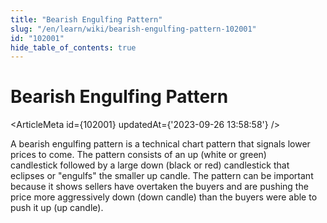```yaml
---
title: "Bearish Engulfing Pattern"
slug: "/en/learn/wiki/bearish-engulfing-pattern-102001"
id: "102001"
hide_table_of_contents: true
---
```



# Bearish Engulfing Pattern

<ArticleMeta id={102001} updatedAt={'2023-09-26 13:58:58'} />
<div className='border-solid border-b border-t-0 my-4 border-[var(--ifm-color-gray-300)]' />

A bearish engulfing pattern is a technical chart pattern that signals lower prices to come. The pattern consists of an up (white or green) candlestick followed by a large down (black or red) candlestick that eclipses or "engulfs" the smaller up candle. The pattern can be important because it shows sellers have overtaken the buyers and are pushing the price more aggressively down (down candle) than the buyers were able to push it up (up candle).
